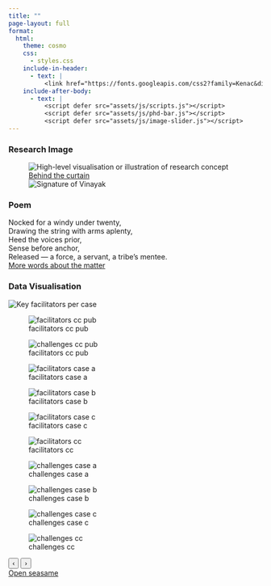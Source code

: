 ```yaml
---
title: ""
page-layout: full
format:
  html:
    theme: cosmo
    css:
      - styles.css
    include-in-header:
      - text: |
          <link href="https://fonts.googleapis.com/css2?family=Kenac&display=swap" rel="stylesheet">
    include-after-body:
      - text: |
          <script defer src="assets/js/scripts.js"></script>
          <script defer src="assets/js/phd-bar.js"></script>
          <script defer src="assets/js/image-slider.js"></script>
---
```


```{=html}

<div class="full-bleed phd-band">
  <div class="phd-grid" role="list">

    <!-- Column 1: Image -->
    <section class="phd-item light-bg" role="listitem" aria-labelledby="phd-seg1-title">
      <h3 id="phd-seg1-title" class="visually-hidden">Research Image</h3>
      <figure class="phd-image-crop">
        <img 
          src="assets/img/phd/study_01/conch_shell.png" 
          alt="High-level visualisation or illustration of research concept" 
          class="phd-image"
          loading="lazy"
        >
        <div class="phd-footer">
          <a class="phd-link" href="https://commons.wikimedia.org/wiki/File:The_call.png" target="_blank" rel="noopener">Behind the curtain</a>
        </div>
        <img class="phd-signature" src="assets/img/core/signature_vinayak.png" alt="Signature of Vinayak">
      </figure>
    </section>

    <!-- Column 2: Poem -->
    <section class="phd-item phd-item--poem light-bg" role="listitem" aria-labelledby="phd-seg2-title">
      <h3 id="phd-seg2-title" class="visually-hidden">Poem</h3>
        <div class="poem">
          <span class="poem-first">Nocked</span>
          <span class="poem-rest">
            for a windy under twenty,<br>
            Drawing the string with arms aplenty,<br>
            Heed the voices prior,<br>
            Sense before anchor,<br>
            Released&nbsp;— a force, a servant, a tribe’s mentee.
          </span>
        </div>
      <div class="phd-footer">
        <a class="phd-link" href="https://www.sciencedirect.com/science/article/pii/S0033350625002938" target="_blank" rel="noopener">More words about the matter</a>
      </div>
    </section>

    <!-- Column 3: Chart -->
    <section class="phd-item phd-item--chart light-bg" role="listitem" aria-labelledby="phd-seg3-title">
      <h3 id="phd-seg3-title" class="visually-hidden">Data Visualisation</h3>
    
      <div class="chart-card">
        <!-- Collapsed: show the first graph -->
        <img class="chart-thumb"
             src="assets/img/phd/study_01/figure_01.jpeg"
             alt="Key facilitators per case">
    
        <!-- Expanded: swipeable slider -->
        <div id="image-slider" class="slider" aria-label="Study 1 chart gallery">
          <div class="slides">
            <figure class="slide is-active">
              <img src="assets/img/phd/study_01/figure_01.jpeg" alt="facilitators cc pub">
              <figcaption class="visually-hidden">facilitators cc pub</figcaption>
            </figure>
            
            <figure class="slide">
              <img src="assets/img/phd/study_01/figure_02.jpeg" alt="challenges cc pub">
              <figcaption class="visually-hidden">facilitators cc pub</figcaption>
            </figure>
            
            <figure class="slide">
              <img src="assets/img/phd/study_01/figure_03.png" alt="facilitators case a">
              <figcaption class="visually-hidden">facilitators case a</figcaption>
            </figure>
    
            <figure class="slide">
              <img src="assets/img/phd/study_01/figure_04.png" alt="facilitators case b">
              <figcaption class="visually-hidden">facilitators case b</figcaption>
            </figure>
    
            <figure class="slide">
              <img src="assets/img/phd/study_01/figure_05.png" alt="facilitators case c">
              <figcaption class="visually-hidden">facilitators case c</figcaption>
            </figure>

            <figure class="slide">
              <img src="assets/img/phd/study_01/figure_06.png" alt="facilitators cc">
              <figcaption class="visually-hidden">facilitators cc</figcaption>
            </figure>
            
            <figure class="slide">
              <img src="assets/img/phd/study_01/figure_07.png" alt="challenges case a">
              <figcaption class="visually-hidden">challenges case a</figcaption>
            </figure>
            
            <figure class="slide">
              <img src="assets/img/phd/study_01/figure_08.png" alt="challenges case b">
              <figcaption class="visually-hidden">challenges case b</figcaption>
            </figure>
                        
            <figure class="slide">
              <img src="assets/img/phd/study_01/figure_09.png" alt="challenges case c">
              <figcaption class="visually-hidden">challenges case c</figcaption>
            </figure>
            
            <figure class="slide">
              <img src="assets/img/phd/study_01/figure_10.png" alt="challenges cc">
              <figcaption class="visually-hidden">challenges cc</figcaption>
            </figure>
            
          </div>
    
          <button class="nav prev" aria-label="Previous">‹</button>
          <button class="nav next" aria-label="Next">›</button>
          <div class="dots" role="tablist" aria-label="Slide navigation"></div>
        </div>
    
        <!-- Links directly under the slider (right‑aligned by CSS) -->
        <div class="phd-footer">
          <a class="phd-link" href="https://osf.io/ed639/" target="_blank" rel="noopener">Open seasame</a>
        </div>
      </div>
    </section>

  </div>
</div>
```
